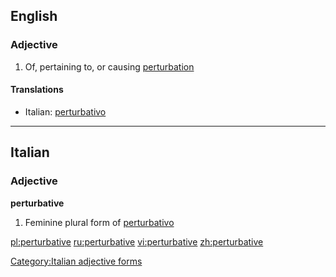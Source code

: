 ==English==

===Adjective===
{{en-adj}}

# Of, pertaining to, or causing [[perturbation]]

====Translations====
{{top}}
* Italian: [[perturbativo]]
{{mid}}

{{bottom}}

----

==Italian==

===Adjective===
'''perturbative''' {{f}}

# Feminine plural form of [[perturbativo]]

[[Category:Italian adjective forms]]

[[pl:perturbative]]
[[ru:perturbative]]
[[vi:perturbative]]
[[zh:perturbative]]